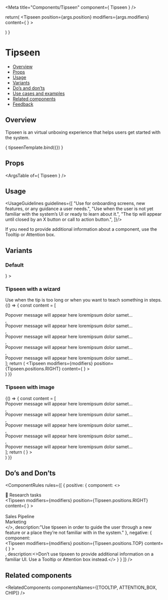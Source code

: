 
<Meta
  title="Components/Tipseen"
  component={ Tipseen }
/>

<!--- Component template -->

  return(
    <Tipseen
      position={args.position}
      modifiers={args.modifiers}
      content={
        <TipseenContent
          isDismissHidden={args.isDismissHidden}
          title={args.title}
          children={args.children}
        />
      }
    >
      <div className="monday-style-story-tipseen_container" />
    </Tipseen>
  )
}

<!--- Component documentation -->

# Tipseen
- [Overview](#overview)
- [Props](#props)
- [Usage](#usage)
- [Variants](#variants)
- [Do’s and don’ts](#dos-and-donts)
- [Use cases and examples](#use-cases-and-examples)
- [Related components](#related-components)
- [Feedback](#feedback)

## Overview
Tipseen is an virtual unboxing experience that helps users get started with the system.

<Canvas>
  <Story name="Overview"
         args={ 
           {
            title: "title", 
            children: "Popover message will appear here loremipsum dolor samet…", 
            position: Tipseen.positions.RIGHT,
            isDismissHidden: false,
            modifiers: modifiers
           } 
         }>
    { tipseenTemplate.bind({}) }
  </Story>
</Canvas>

## Props
<ArgsTable of={ Tipseen } />

## Usage
<UsageGuidelines guidelines={[
  "Use for onboarding screens, new features, or any guidance a user needs.",
  "Use when the user is not yet familiar with the system’s UI or ready to learn about it.",
  "The tip will appear until closed by an X button or call to action button.",
]}/>

<Tip title="Check yourself">If you need to provide additional information about a component, use the <Link href="/?path=/docs/components-tipseen--overview" size={Link.sizes.SMALL} withoutSpacing>Tooltip</Link> or <Link href="/?path=/docs/components-attentionbox--overview" size={Link.sizes.SMALL} withoutSpacing>Attention box.</Link></Tip>

## Variants
### Default
<Canvas>
  <Story name="Default">
    <Tipseen 
      position={Tipseen.positions.RIGHT} 
      modifiers={modifiers}
      content={
        <TipseenContent
          isDismissHidden={false}
          title="This is a title"
          isDismissHidden
          children="Popover message will appear here loremipsum dolor samet… "
        />
      }
    >
      <div className="monday-style-story-tipseen_container" />
    </Tipseen>
  </Story>
</Canvas>

### Tipseen with a wizard
Use when the tip is too long or when you want to teach something in steps.
<Canvas>
  <Story name="Tipseen with a wizard">
    {() => {
      const content = [
        <div>Popover message will appear here loremipsum dolor samet…</div>,
        <div>Popover message will appear here loremipsum dolor samet…</div>,
        <div>Popover message will appear here loremipsum dolor samet…</div>,
        <div>Popover message will appear here loremipsum dolor samet…</div>,
        <div>Popover message will appear here loremipsum dolor samet…</div>
      ];
      return (
        <Tipseen
          modifiers={modifiers}
          position={Tipseen.positions.RIGHT} 
          content={
            <TipseenWizard 
              title="This is a title"
              steps={content}
              activeStepIndex={2}
            />
          }
        >
          <div className="monday-style-story-tipseen_container" />
        </Tipseen>
      )
    }}
  </Story>
</Canvas>

### Tipseen with image
<Canvas>
  <Story name="Tipseen with image">
    {() => {
      const content = [
        <div>Popover message will appear here loremipsum dolor samet…</div>,
        <div>Popover message will appear here loremipsum dolor samet…</div>,
        <div>Popover message will appear here loremipsum dolor samet…</div>,
        <div>Popover message will appear here loremipsum dolor samet…</div>,
        <div>Popover message will appear here loremipsum dolor samet…</div>
      ];
      return (
        <Tipseen 
          position={Tipseen.positions.RIGHT}
          modifiers={modifiers}
          isCloseButtonOnImage
          content={
            <>
              <TipseenImage
                className="monday-style-story-tipseen_image"
                src={picture}
              />
              <TipseenWizard 
                title="This is a title"
                steps={content}
                activeStepIndex={2}
              />
            </>
          }
        >
          <div className="monday-style-story-tipseen_big-container" />
        </Tipseen>
      )
    }}
  </Story>
</Canvas>

## Do’s and Don’ts
<ComponentRules
  rules={[
    {
      positive: {
        component:
        <>
          <div>
            <div className="monday-style-story-tipseen_column-item">
              <Icon icon={Board} iconSize="24" /><span>💫 Research tasks</span>
            </div>
            <Tipseen
              modifiers={modifiers}
              position={Tipseen.positions.RIGHT} 
              content={
                <TipseenContent
                  isDismissHidden={false}
                  title="Step1 of 7"
                  isDismissHidden
                  children="Click on the “Sales” board to get started"
                />
              }
            >
              <div className="monday-style-story-tipseen_column-item monday-style-story-tipseen_hovered">  
                <Icon icon={Board} iconSize="24" /><span>Sales Pipeline</span>
              </div>
            </Tipseen>
            <div className="monday-style-story-tipseen_column-item">
              <Icon icon={BoardPrivate} iconSize="24" /><span>Marketing</span>
            </div>
          </div>
          <div className="monday-style-story-tipseen_inline-spacing" />
          </>,
        description:"Use tipseen in order to guide the user through a new feature or a place they’re not familiar with in the system."
      },
      negative: {
        component:
          <div className="monday-style-story-tipseen_column-wrapper">
            <div className="monday-style-story-tipseen_column-spacing"></div>
            <Tipseen
              modifiers={modifiers}
              position={Tipseen.positions.TOP} 
              content={
                <TipseenContent
                  children="You still have 14 days on your Pro trial, Enjoy it!"
                />
              }
            >
              <div className="monday-style-story-tipseen_inline-container" />
            </Tipseen>
          </div>,
        description:<>Don’t use tipseen to provide additional information on a familiar UI. Use a <Link href="/?path=/docs/components-tooltip--overview" withoutSpacing>Tooltip</Link> or <Link href="/?path=/docs/components-attentionbox--overview" withoutSpacing>Attention box</Link> instead.</>
      }
    }
  ]}
/>

## Related components
<RelatedComponents componentsNames={[TOOLTIP, ATTENTION_BOX, CHIP]} />
